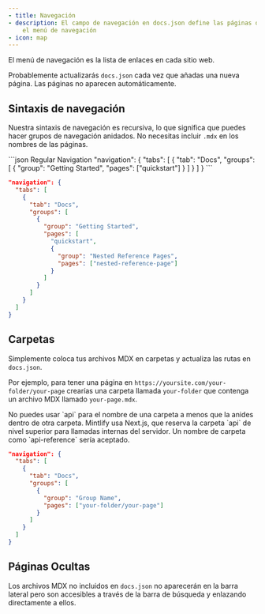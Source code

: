 ```yaml
---
- title: Navegación
- description: El campo de navegación en docs.json define las páginas que van en
    el menú de navegación
- icon: map
---
```


El menú de navegación es la lista de enlaces en cada sitio web.

Probablemente actualizarás `docs.json` cada vez que añadas una nueva página. Las páginas no aparecen automáticamente.

## Sintaxis de navegación

Nuestra sintaxis de navegación es recursiva, lo que significa que puedes hacer grupos de navegación anidados. No necesitas incluir `.mdx` en los nombres de las páginas.

<CodeGroup>
  ```json Regular Navigation
  "navigation": {
    "tabs": [
      {
        "tab": "Docs",
        "groups": [
          {
            "group": "Getting Started",
            "pages": ["quickstart"]
          }
        ]
      }
    ]
  }
  ```

  ```json Nested Navigation
  "navigation": {
    "tabs": [
      {
        "tab": "Docs",
        "groups": [
          {
            "group": "Getting Started",
            "pages": [
              "quickstart",
              {
                "group": "Nested Reference Pages",
                "pages": ["nested-reference-page"]
              }
            ]
          }
        ]
      }
    ]
  }
  ```
</CodeGroup>

## Carpetas

Simplemente coloca tus archivos MDX en carpetas y actualiza las rutas en `docs.json`.

Por ejemplo, para tener una página en `https://yoursite.com/your-folder/your-page` crearías una carpeta llamada `your-folder` que contenga un archivo MDX llamado `your-page.mdx`.

<Warning>
  No puedes usar `api` para el nombre de una carpeta a menos que la anides dentro de otra carpeta. Mintlify usa Next.js, que reserva la carpeta `api` de nivel superior para llamadas internas del servidor. Un nombre de carpeta como `api-reference` sería aceptado.
</Warning>

```json Navigation With Folder
"navigation": {
  "tabs": [
    {
      "tab": "Docs",
      "groups": [
        {
          "group": "Group Name",
          "pages": ["your-folder/your-page"]
        }
      ]
    }
  ]
}
```

## Páginas Ocultas

Los archivos MDX no incluidos en `docs.json` no aparecerán en la barra lateral pero son accesibles a través de la barra de búsqueda y enlazando directamente a ellos.
